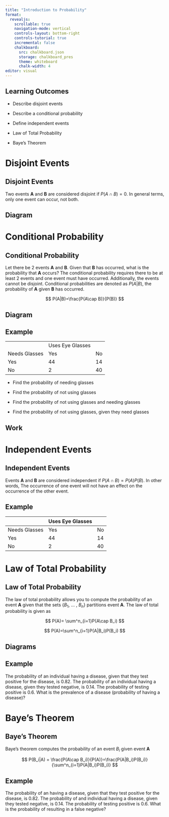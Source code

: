 ```yaml
---
title: "Introduction to Probability"
format:
  revealjs:
    scrollable: true
    navigation-mode: vertical
    controls-layout: bottom-right
    controls-tutorial: true
    incremental: false 
    chalkboard:
      src: chalkboard.json
      storage: chalkboard_pres
      theme: whiteboard
      chalk-width: 4
editor: visual
---
```


## Learning Outcomes

-   Describe disjoint events

-   Describe a conditional probability

-   Define independent events

-   Law of Total Probability

-   Baye's Theorem

# Disjoint Events

## Disjoint Events

Two events **A** and **B** are considered disjoint if $P(A\cap B)=0$. In general terms, only one event can occur, not both.

## Diagram

# Conditional Probability

## Conditional Probability

Let there be 2 events **A** and **B**. Given that **B** has occurred, what is the probability that **A** occurs? The conditional probability requires there to be at least 2 events and one event must have occurred. Additionally, the events cannot be disjoint. Conditional probabilities are denoted as $P(A|B)$, the probability of **A** given **B** has occurred.

$$
P(A|B)=\frac{P(A\cap B)}{P(B)}
$$

## Diagram

## Example

|               |                  |     |
|---------------|------------------|-----|
|               | Uses Eye Glasses |     |
| Needs Glasses | Yes              | No  |
| Yes           | 44               | 14  |
| No            | 2                | 40  |

-   Find the probability of needing glasses

-   Find the probability of not using glasses

-   Find the probability of not using glasses and needing glasses

-   Find the probability of not using glasses, given they need glasses

## Work

# Independent Events

## Independent Events

Events **A** and **B** are considered independent if $P(A\cap B)=P(A)P(B)$. In other words, The occurrence of one event will not have an effect on the occurrence of the other event.

## Example

|               | Uses Eye Glasses |     |
|---------------|------------------|-----|
| Needs Glasses | Yes              | No  |
| Yes           | 44               | 14  |
| No            | 2                | 40  |

# Law of Total Probability

## Law of Total Probability

The law of total probability allows you to compute the probability of an event **A** given that the sets {$B_1$, ... , $B_n$} partitions event **A**. The law of total probability is given as

$$
P(A)= \sum^n_{i=1}P(A\cap B_i)
$$

::: fragment
$$
P(A)=\sum^n_{i=1}P(A|B_i)P(B_i)
$$
:::

## Diagrams

## Example

The probability of an individual having a disease, given that they test positive for the disease, is 0.82. The probability of an individual having a disease, given they tested negative, is 0.14. The probability of testing positive is 0.6. What is the prevalence of a disease (probability of having a disease)?

# Baye's Theorem

## Baye's Theorem

Baye's theorem computes the probability of an event $B_i$ given event **A**

$$
P(B_i|A) = \frac{P(A\cap B_i)}{P(A)}=\frac{P(A|B_i)P(B_i)}{\sum^n_{i=1}P(A|B_i)P(B_i)}
$$

## Example

The probability of an having a disease, given that they test positive for the disease, is 0.82. The probability of and individual having a disease, given they tested negative, is 0.14. The probability of testing positive is 0.6. What is the probability of resulting in a false negative?
